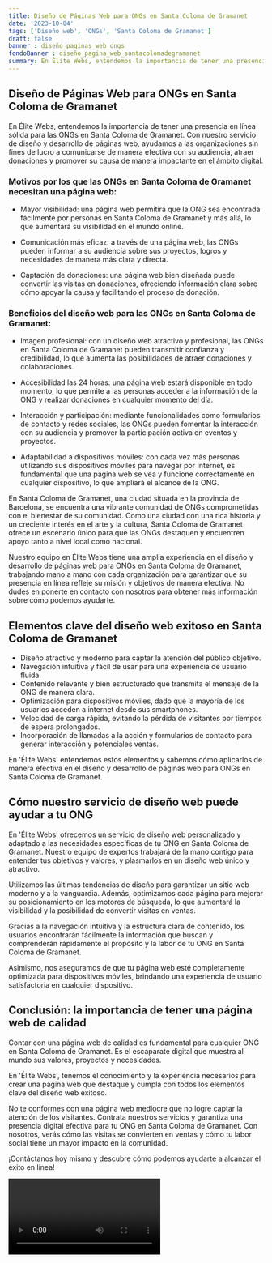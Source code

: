 ```yaml
---
title: Diseño de Páginas Web para ONGs en Santa Coloma de Gramanet
date: '2023-10-04'
tags: ['Diseño web', 'ONGs', 'Santa Coloma de Gramanet']
draft: false
banner : diseño_paginas_web_ongs
fondoBanner : diseño_pagina_web_santacolomadegramanet
summary: En Élite Webs, entendemos la importancia de tener una presencia en línea sólida para las ONGs en Santa Coloma de Gramanet. Con nuestro servicio de diseño y desarrollo de páginas web, ayudamos a las organizaciones sin fines de lucro a comunicarse de manera efectiva con su audiencia, atraer donaciones y promover su causa de manera impactante en el ámbito digital.
---
```


## Diseño de Páginas Web para ONGs en Santa Coloma de Gramanet

En Élite Webs, entendemos la importancia de tener una presencia en línea sólida para las ONGs en Santa Coloma de Gramanet. Con nuestro servicio de diseño y desarrollo de páginas web, ayudamos a las organizaciones sin fines de lucro a comunicarse de manera efectiva con su audiencia, atraer donaciones y promover su causa de manera impactante en el ámbito digital.

### Motivos por los que las ONGs en Santa Coloma de Gramanet necesitan una página web:

- Mayor visibilidad: una página web permitirá que la ONG sea encontrada fácilmente por personas en Santa Coloma de Gramanet y más allá, lo que aumentará su visibilidad en el mundo online.

- Comunicación más eficaz: a través de una página web, las ONGs pueden informar a su audiencia sobre sus proyectos, logros y necesidades de manera más clara y directa.

- Captación de donaciones: una página web bien diseñada puede convertir las visitas en donaciones, ofreciendo información clara sobre cómo apoyar la causa y facilitando el proceso de donación.

### Beneficios del diseño web para las ONGs en Santa Coloma de Gramanet:

- Imagen profesional: con un diseño web atractivo y profesional, las ONGs en Santa Coloma de Gramanet pueden transmitir confianza y credibilidad, lo que aumenta las posibilidades de atraer donaciones y colaboraciones.

- Accesibilidad las 24 horas: una página web estará disponible en todo momento, lo que permite a las personas acceder a la información de la ONG y realizar donaciones en cualquier momento del día.

- Interacción y participación: mediante funcionalidades como formularios de contacto y redes sociales, las ONGs pueden fomentar la interacción con su audiencia y promover la participación activa en eventos y proyectos.

- Adaptabilidad a dispositivos móviles: con cada vez más personas utilizando sus dispositivos móviles para navegar por Internet, es fundamental que una página web se vea y funcione correctamente en cualquier dispositivo, lo que ampliará el alcance de la ONG.

En Santa Coloma de Gramanet, una ciudad situada en la provincia de Barcelona, ​​se encuentra una vibrante comunidad de ONGs comprometidas con el bienestar de su comunidad. Como una ciudad con una rica historia y un creciente interés en el arte y la cultura, Santa Coloma de Gramanet ofrece un escenario único para que las ONGs destaquen y encuentren apoyo tanto a nivel local como nacional.

Nuestro equipo en Élite Webs tiene una amplia experiencia en el diseño y desarrollo de páginas web para ONGs en Santa Coloma de Gramanet, trabajando mano a mano con cada organización para garantizar que su presencia en línea refleje su misión y objetivos de manera efectiva. No dudes en ponerte en contacto con nosotros para obtener más información sobre cómo podemos ayudarte.

<GifSeo />

<Cta />

## Elementos clave del diseño web exitoso en Santa Coloma de Gramanet

- Diseño atractivo y moderno para captar la atención del público objetivo.
- Navegación intuitiva y fácil de usar para una experiencia de usuario fluida.
- Contenido relevante y bien estructurado que transmita el mensaje de la ONG de manera clara.
- Optimización para dispositivos móviles, dado que la mayoría de los usuarios acceden a internet desde sus smartphones.
- Velocidad de carga rápida, evitando la pérdida de visitantes por tiempos de espera prolongados.
- Incorporación de llamadas a la acción y formularios de contacto para generar interacción y potenciales ventas.

En 'Élite Webs' entendemos estos elementos y sabemos cómo aplicarlos de manera efectiva en el diseño y desarrollo de páginas web para ONGs en Santa Coloma de Gramanet.

## Cómo nuestro servicio de diseño web puede ayudar a tu ONG

En 'Élite Webs' ofrecemos un servicio de diseño web personalizado y adaptado a las necesidades específicas de tu ONG en Santa Coloma de Gramanet. Nuestro equipo de expertos trabajará de la mano contigo para entender tus objetivos y valores, y plasmarlos en un diseño web único y atractivo.

Utilizamos las últimas tendencias de diseño para garantizar un sitio web moderno y a la vanguardia. Además, optimizamos cada página para mejorar su posicionamiento en los motores de búsqueda, lo que aumentará la visibilidad y la posibilidad de convertir visitas en ventas.

Gracias a la navegación intuitiva y la estructura clara de contenido, los usuarios encontrarán fácilmente la información que buscan y comprenderán rápidamente el propósito y la labor de tu ONG en Santa Coloma de Gramanet.

Asimismo, nos aseguramos de que tu página web esté completamente optimizada para dispositivos móviles, brindando una experiencia de usuario satisfactoria en cualquier dispositivo.

## Conclusión: la importancia de tener una página web de calidad

Contar con una página web de calidad es fundamental para cualquier ONG en Santa Coloma de Gramanet. Es el escaparate digital que muestra al mundo sus valores, proyectos y necesidades.

En 'Élite Webs', tenemos el conocimiento y la experiencia necesarios para crear una página web que destaque y cumpla con todos los elementos clave del diseño web exitoso.

No te conformes con una página web mediocre que no logre captar la atención de los visitantes. Contrata nuestros servicios y garantiza una presencia digital efectiva para tu ONG en Santa Coloma de Gramanet. Con nosotros, verás cómo las visitas se convierten en ventas y cómo tu labor social tiene un mayor impacto en la comunidad.

¡Contáctanos hoy mismo y descubre cómo podemos ayudarte a alcanzar el éxito en línea!

<Video />

<CtaBot job='ONGs' city='Santa Coloma de Gramanet'/>

<Gmaps query='Santa Coloma de Gramanet+españa+maps' />